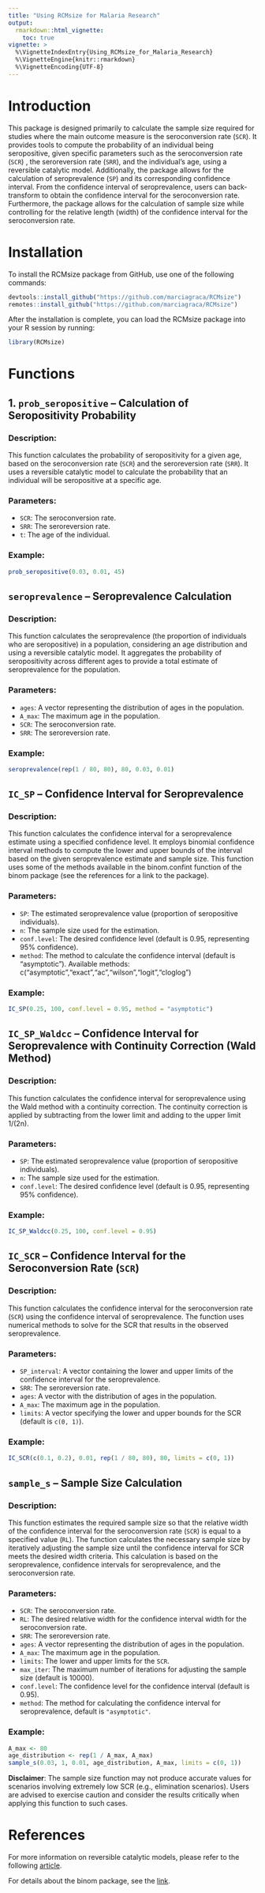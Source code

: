 ---
title: "Using RCMsize for Malaria Research"
output: 
  rmarkdown::html_vignette:
    toc: true
vignette: >
  %\VignetteIndexEntry{Using_RCMsize_for_Malaria_Research}
  %\VignetteEngine{knitr::rmarkdown}
  %\VignetteEncoding{UTF-8}
---


# Introduction
This package is designed primarily to calculate the sample size required for studies where the main outcome measure is the seroconversion rate (`SCR`). It provides tools to compute the probability of an individual being seropositive, given specific parameters such as the seroconversion rate (`SCR`) , the seroreversion rate (`SRR`), and the individual's age, using a reversible catalytic model.
Additionally, the package allows for the calculation of seroprevalence (`SP`) and its corresponding confidence interval. From the confidence interval of seroprevalence, users can back-transform to obtain the confidence interval for the seroconversion rate. Furthermore, the package allows for the calculation of sample size while controlling for the relative length (width) of the confidence interval for the seroconversion rate.

# Installation
To install the RCMsize package from GitHub, use one of the following commands:
```{r, eval=FALSE}
devtools::install_github("https://github.com/marciagraca/RCMsize")
remotes::install_github("https://github.com/marciagraca/RCMsize")
```
After the installation is complete, you can load the RCMsize package into your R session by running:

```{r setup}
library(RCMsize)
```
# Functions
## 1. **`prob_seropositive`** – Calculation of Seropositivity Probability

### Description:
This function calculates the probability of seropositivity for a given age, based on the seroconversion rate (`SCR`) and the seroreversion rate (`SRR`). It uses a reversible catalytic model to calculate the probability that an individual will be seropositive at a specific age.

### Parameters:
- `SCR`: The seroconversion rate.
- `SRR`: The seroreversion rate.
- `t`: The age of the individual.

### Example:


```{r}
prob_seropositive(0.03, 0.01, 45)
```

## **`seroprevalence`** – Seroprevalence Calculation

### Description:
This function calculates the seroprevalence (the proportion of individuals who are seropositive) in a population, considering an age distribution and using a reversible catalytic model. It aggregates the probability of seropositivity across different ages to provide a total estimate of seroprevalence for the population.

### Parameters:
- `ages`: A vector representing the distribution of ages in the population.
- `A_max`: The maximum age in the population.
- `SCR`: The seroconversion rate.
- `SRR`: The seroreversion rate.

### Example:

```{r}
seroprevalence(rep(1 / 80, 80), 80, 0.03, 0.01)
```

## **`IC_SP`** – Confidence Interval for Seroprevalence

### Description:
This function calculates the confidence interval for a seroprevalence estimate using a specified confidence level. It employs binomial confidence interval methods to compute the lower and upper bounds of the interval based on the given seroprevalence estimate and sample size. This function uses some of the methods available in the binom.confint function of the binom package (see the references for a link to the package).

### Parameters:
- `SP`: The estimated seroprevalence value (proportion of seropositive individuals).
- `n`: The sample size used for the estimation.
- `conf.level`: The desired confidence level (default is 0.95, representing 95% confidence).
- `method`: The method to calculate the confidence interval (default is "asymptotic"). Available methods: c("asymptotic","exact","ac","wilson","logit","cloglog")

### Example:

```{r}
IC_SP(0.25, 100, conf.level = 0.95, method = "asymptotic")
```

## **`IC_SP_Waldcc`** – Confidence Interval for Seroprevalence with Continuity Correction (Wald Method)

### Description:
This function calculates the confidence interval for seroprevalence using the Wald method with a continuity correction. The continuity correction is applied by subtracting  from the lower limit and adding to the upper limit 1/(2n).

### Parameters:
- `SP`: The estimated seroprevalence value (proportion of seropositive individuals).
- `n`: The sample size used for the estimation.
- `conf.level`: The desired confidence level (default is 0.95, representing 95% confidence).

### Example:

```{r}
IC_SP_Waldcc(0.25, 100, conf.level = 0.95)
```

## **`IC_SCR`** – Confidence Interval for the Seroconversion Rate (`SCR`)

### Description:
This function calculates the confidence interval for the seroconversion rate (`SCR`) using the confidence interval of seroprevalence. The function uses numerical methods to solve for the SCR that results in the observed seroprevalence.

### Parameters:
- `SP_interval`: A vector containing the lower and upper limits of the confidence interval for the seroprevalence.
- `SRR`: The seroreversion rate.
- `ages`: A vector with the distribution of ages in the population.
- `A_max`: The maximum age in the population.
- `limits`: A vector specifying the lower and upper bounds for the SCR (default is `c(0, 1)`).

### Example:

```{r}
IC_SCR(c(0.1, 0.2), 0.01, rep(1 / 80, 80), 80, limits = c(0, 1))
```
## **`sample_s`** – Sample Size Calculation

### Description:
This function estimates the required sample size so that the relative width of the confidence interval for the seroconversion rate (`SCR`) is equal to a specified value (`RL`). The function calculates the necessary sample size by iteratively adjusting the sample size until the confidence interval for SCR meets the desired width criteria. This calculation is based on the seroprevalence, confidence intervals for seroprevalence, and the seroconversion rate.

### Parameters:
- `SCR`: The seroconversion rate.
- `RL`: The desired relative width for the confidence interval width for the seroconversion rate.
- `SRR`: The seroreversion rate.
- `ages`: A vector representing the distribution of ages in the population.
- `A_max`: The maximum age in the population.
- `limits`: The lower and upper limits for the `SCR`.
- `max_iter`: The maximum number of iterations for adjusting the sample size (default is 10000).
- `conf.level`: The confidence level for the confidence interval (default is 0.95).
- `method`: The method for calculating the confidence interval for seroprevalence, default is `"asymptotic"`.

### Example:

```{r}
A_max <- 80
age_distribution <- rep(1 / A_max, A_max)
sample_s(0.03, 1, 0.01, age_distribution, A_max, limits = c(0, 1))
```
**Disclaimer**: The sample size function may not produce accurate values for
scenarios involving extremely low SCR (e.g.,
elimination scenarios). Users are advised to exercise caution and consider
the results critically when applying this function to such cases.

# References

For more information on reversible catalytic models, please refer to the following [article](https://link.springer.com/epdf/10.1186/s12936-015-0661-z?sharing_token=p35paPQECNk2SsN_VfKbBG_BpE1tBhCbnbw3BuzI2RN0kHnUjMYdn1CDr5te1vjhjSRq-RS05qBee7X_8VsbUuXhjK6F5obZwH425PlbFzIJqlQr2ySXYc-G80u9v9eqRp1YBPS_wwZnQIOXUZb9giwBIuM0SeGnxp6wjpdgfRY%3D).

For details about the binom package, see the [link](https://CRAN.R-project.org/package=binom).

